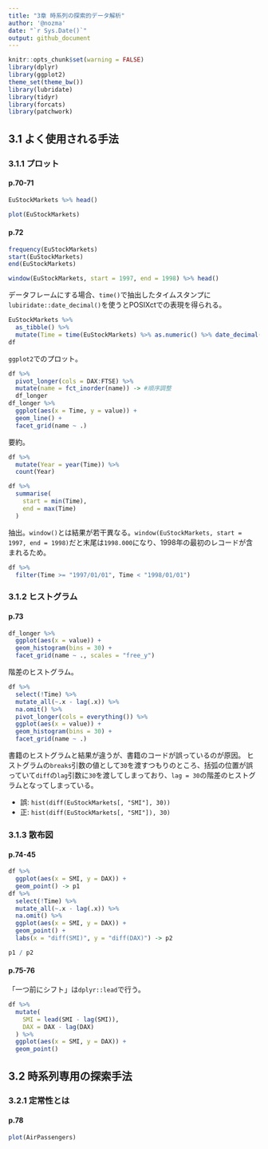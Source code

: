 ```yaml
---
title: "3章 時系列の探索的データ解析"
author: '@nozma'
date: "`r Sys.Date()`"
output: github_document
---
```


```r
knitr::opts_chunk$set(warning = FALSE)
library(dplyr)
library(ggplot2)
theme_set(theme_bw())
library(lubridate)
library(tidyr)
library(forcats)
library(patchwork)
```

## 3.1 よく使用される手法

### 3.1.1 プロット

#### p.70-71

```r
EuStockMarkets %>% head()
```

```r
plot(EuStockMarkets)
```

#### p.72

```r
frequency(EuStockMarkets)
start(EuStockMarkets)
end(EuStockMarkets)
```

```r
window(EuStockMarkets, start = 1997, end = 1998) %>% head()
```

データフレームにする場合、`time()`で抽出したタイムスタンプに`lubiridate::date_decimal()`を使うとPOSIXctでの表現を得られる。

```r
EuStockMarkets %>% 
  as_tibble() %>% 
  mutate(Time = time(EuStockMarkets) %>% as.numeric() %>% date_decimal()) -> df
df
```

`ggplot2`でのプロット。

```r
df %>% 
  pivot_longer(cols = DAX:FTSE) %>% 
  mutate(name = fct_inorder(name)) -> #順序調整
  df_longer
df_longer %>% 
  ggplot(aes(x = Time, y = value)) +
  geom_line() +
  facet_grid(name ~ .)
```

要約。

```r
df %>% 
  mutate(Year = year(Time)) %>% 
  count(Year)
```

```r
df %>% 
  summarise(
    start = min(Time),
    end = max(Time)
  )
```

抽出。`window()`とは結果が若干異なる。`window(EuStockMarkets, start = 1997, end = 1998)`だと末尾は`1998.000`になり、1998年の最初のレコードが含まれるため。

```r
df %>% 
  filter(Time >= "1997/01/01", Time < "1998/01/01")
```

### 3.1.2 ヒストグラム

#### p.73

```r
df_longer %>% 
  ggplot(aes(x = value)) +
  geom_histogram(bins = 30) +
  facet_grid(name ~ ., scales = "free_y")
```

階差のヒストグラム。

```r
df %>% 
  select(!Time) %>% 
  mutate_all(~.x - lag(.x)) %>% 
  na.omit() %>% 
  pivot_longer(cols = everything()) %>% 
  ggplot(aes(x = value)) +
  geom_histogram(bins = 30) +
  facet_grid(name ~ .)
```

書籍のヒストグラムと結果が違うが、書籍のコードが誤っているのが原因。
ヒストグラムの`breaks`引数の値として`30`を渡すつもりのところ、括弧の位置が誤っていて`diff`の`lag`引数に`30`を渡してしまっており、`lag = 30`の階差のヒストグラムとなってしまっている。

- 誤: `hist(diff(EuStockMarkets[, "SMI"], 30))`
- 正: `hist(diff(EuStockMarkets[, "SMI"]), 30)`

### 3.1.3 散布図

#### p.74-45

```r
df %>% 
  ggplot(aes(x = SMI, y = DAX)) +
  geom_point() -> p1
df %>% 
  select(!Time) %>% 
  mutate_all(~.x - lag(.x)) %>% 
  na.omit() %>% 
  ggplot(aes(x = SMI, y = DAX)) +
  geom_point() +
  labs(x = "diff(SMI)", y = "diff(DAX)") -> p2

p1 / p2
```

#### p.75-76

「一つ前にシフト」は`dplyr::lead`で行う。

```r
df %>% 
  mutate(
    SMI = lead(SMI - lag(SMI)),
    DAX = DAX - lag(DAX)
  ) %>% 
  ggplot(aes(x = SMI, y = DAX)) +
  geom_point()
```

## 3.2 時系列専用の探索手法

### 3.2.1 定常性とは

#### p.78

```r
plot(AirPassengers)
```

